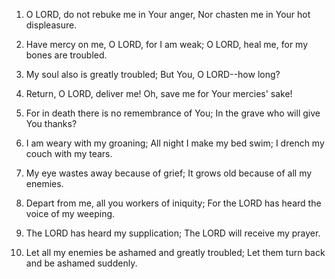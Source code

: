 
1. O LORD, do not rebuke me in Your anger, Nor chasten me in Your hot displeasure.

2. Have mercy on me, O LORD, for I am weak; O LORD, heal me, for my bones are troubled.

3. My soul also is greatly troubled; But You, O LORD--how long?

4. Return, O LORD, deliver me! Oh, save me for Your mercies' sake!

5. For in death there is no remembrance of You; In the grave who will give You thanks?

6. I am weary with my groaning; All night I make my bed swim; I drench my couch with my tears.

7. My eye wastes away because of grief; It grows old because of all my enemies.

8. Depart from me, all you workers of iniquity; For the LORD has heard the voice of my weeping.

9. The LORD has heard my supplication; The LORD will receive my prayer.

10. Let all my enemies be ashamed and greatly troubled; Let them turn back and be ashamed suddenly.


